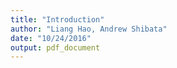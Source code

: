 ```yaml
---
title: "Introduction"
author: "Liang Hao, Andrew Shibata"
date: "10/24/2016"
output: pdf_document
---
```


